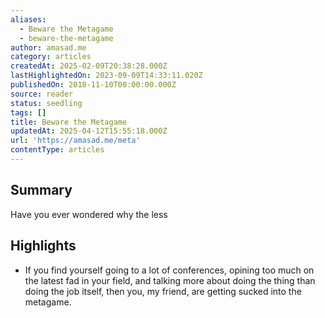 ```yaml
---
aliases:
  - Beware the Metagame
  - beware-the-metagame
author: amasad.me
category: articles
createdAt: 2025-02-09T20:38:28.000Z
lastHighlightedOn: 2023-09-09T14:33:11.020Z
publishedOn: 2018-11-10T00:00:00.000Z
source: reader
status: seedling
tags: []
title: Beware the Metagame
updatedAt: 2025-04-12T15:55:18.000Z
url: 'https://amasad.me/meta'
contentType: articles
---
```

## Summary

 Have you ever wondered why the less

## Highlights

- If you find yourself going to a lot of conferences, opining too much on the latest fad in your field, and talking more about doing the thing than doing the job itself, then you, my friend, are getting sucked into the metagame.

